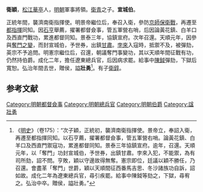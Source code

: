 '''衛穎'''，[[松江|松江]][[華亭|華亭]]人，[[明朝|明朝]]軍事將領。[[衛青_(明)|衛青]]之子。'''宣城伯'''。

正統年間，襲濟南衛指揮使。明景帝繼位后，奉召入衛，參防[[京師保衛戰|京師保衛戰]]，再遷至[[都指揮|都指揮]]同知。因[[石亨|石亨]]舉薦，擢署都督僉事，管五軍營右哨，后因論黃花鎮、白羊口及西直門戰功，累進都督同知。景泰三年，協鎮宣府。次年召還。天順元年，因參與[[奪門之變|奪門之變]]，而封宣城伯，予世券，出鎮[[甘肅|甘肅]]。[[孛來|孛來]]入寇時，抵禦不及，被彈劾，英宗不予追問。明憲宗繼位后，召還，朝議奪門事變功，其以天順年間征戰有功，仍然持伯爵。成化二年，擔任遼東總兵官，后因病求罷。給事中[[陳鉞|陳鉞]]彈劾，下獄后寬恕。弘治年間去世，贈侯，謚'''壯勇'''<ref>《[[明史|明史]]》（卷175）：“次子穎，正統初，襲濟南衛指揮使。景帝立，奉詔入衛，再遷至都指揮同知。以石亨薦，擢署都督僉事，管五軍營右哨。論黃花鎮、白羊口及西直門禦寇功，累進都督同知。景泰三年協鎮宣府。逾年，召還。天順元年，以「奪門」功封宣城伯，予世券，出鎮甘肅。孛來入犯，不能禦，為有司所劾，詔不問。亨敗，穎以守邊故得無奪。憲宗即位，廷議以穎不勝任，乃召還。會盡革「奪門」世爵，穎以天順間征西番馬吉思、冬沙諸族功自訴，詔如故。成化二年為遼東總兵官，尋引疾罷。給事中陳鉞等劾之，下獄，尋宥之。弘治中卒。贈侯，謚壯勇。”</ref>。有子[[衛錞|衛錞]]。

==参考文献==
{{wikisource|明史/卷175}}
<div class="references-small">
<references />
</div>

{{明朝人物小作品}}
[[Category:明朝都督僉事|Category:明朝都督僉事]]
[[Category:明朝總兵官|Category:明朝總兵官]]
[[Category:明朝伯爵|Category:明朝伯爵]]
[[Category:諡壯勇|Category:諡壯勇]]